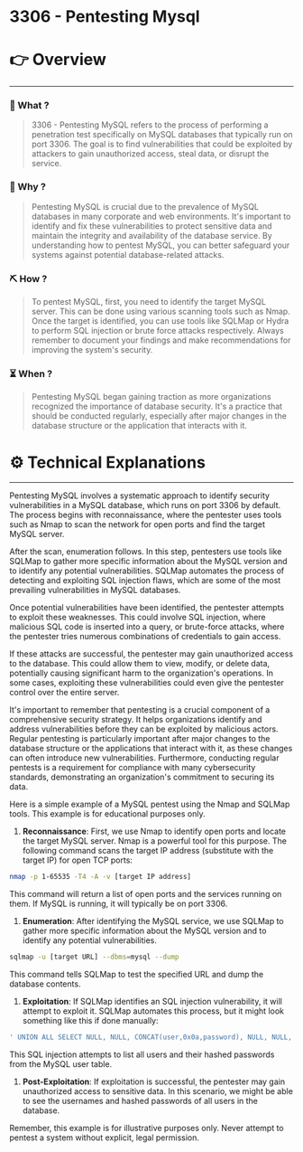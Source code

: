 # 3306 - Pentesting Mysql


# 👉 Overview

---

### 👀 What ?

> 3306 - Pentesting MySQL refers to the process of performing a penetration test specifically on MySQL databases that typically run on port 3306. The goal is to find vulnerabilities that could be exploited by attackers to gain unauthorized access, steal data, or disrupt the service.
> 

### 🧐 Why ?

> Pentesting MySQL is crucial due to the prevalence of MySQL databases in many corporate and web environments. It's important to identify and fix these vulnerabilities to protect sensitive data and maintain the integrity and availability of the database service. By understanding how to pentest MySQL, you can better safeguard your systems against potential database-related attacks.
> 

### ⛏️ How ?

> To pentest MySQL, first, you need to identify the target MySQL server. This can be done using various scanning tools such as Nmap. Once the target is identified, you can use tools like SQLMap or Hydra to perform SQL injection or brute force attacks respectively. Always remember to document your findings and make recommendations for improving the system's security.
> 

### ⏳ When ?

> Pentesting MySQL began gaining traction as more organizations recognized the importance of database security. It's a practice that should be conducted regularly, especially after major changes in the database structure or the application that interacts with it.
> 

# ⚙️ Technical Explanations

---

Pentesting MySQL involves a systematic approach to identify security vulnerabilities in a MySQL database, which runs on port 3306 by default. The process begins with reconnaissance, where the pentester uses tools such as Nmap to scan the network for open ports and find the target MySQL server.

After the scan, enumeration follows. In this step, pentesters use tools like SQLMap to gather more specific information about the MySQL version and to identify any potential vulnerabilities. SQLMap automates the process of detecting and exploiting SQL injection flaws, which are some of the most prevailing vulnerabilities in MySQL databases.

Once potential vulnerabilities have been identified, the pentester attempts to exploit these weaknesses. This could involve SQL injection, where malicious SQL code is inserted into a query, or brute-force attacks, where the pentester tries numerous combinations of credentials to gain access.

If these attacks are successful, the pentester may gain unauthorized access to the database. This could allow them to view, modify, or delete data, potentially causing significant harm to the organization's operations. In some cases, exploiting these vulnerabilities could even give the pentester control over the entire server.

It's important to remember that pentesting is a crucial component of a comprehensive security strategy. It helps organizations identify and address vulnerabilities before they can be exploited by malicious actors. Regular pentesting is particularly important after major changes to the database structure or the applications that interact with it, as these changes can often introduce new vulnerabilities. Furthermore, conducting regular pentests is a requirement for compliance with many cybersecurity standards, demonstrating an organization's commitment to securing its data.

Here is a simple example of a MySQL pentest using the Nmap and SQLMap tools. This example is for educational purposes only.

1. **Reconnaissance**: First, we use Nmap to identify open ports and locate the target MySQL server. Nmap is a powerful tool for this purpose. The following command scans the target IP address (substitute with the target IP) for open TCP ports:

```bash
nmap -p 1-65535 -T4 -A -v [target IP address]

```

This command will return a list of open ports and the services running on them. If MySQL is running, it will typically be on port 3306.

1. **Enumeration**: After identifying the MySQL service, we use SQLMap to gather more specific information about the MySQL version and to identify any potential vulnerabilities.

```bash
sqlmap -u [target URL] --dbms=mysql --dump

```

This command tells SQLMap to test the specified URL and dump the database contents.

1. **Exploitation**: If SQLMap identifies an SQL injection vulnerability, it will attempt to exploit it. SQLMap automates this process, but it might look something like this if done manually:

```sql
' UNION ALL SELECT NULL, NULL, CONCAT(user,0x0a,password), NULL, NULL, NULL FROM mysql.user #

```

This SQL injection attempts to list all users and their hashed passwords from the MySQL user table.

1. **Post-Exploitation**: If exploitation is successful, the pentester may gain unauthorized access to sensitive data. In this scenario, we might be able to see the usernames and hashed passwords of all users in the database.

Remember, this example is for illustrative purposes only. Never attempt to pentest a system without explicit, legal permission.
